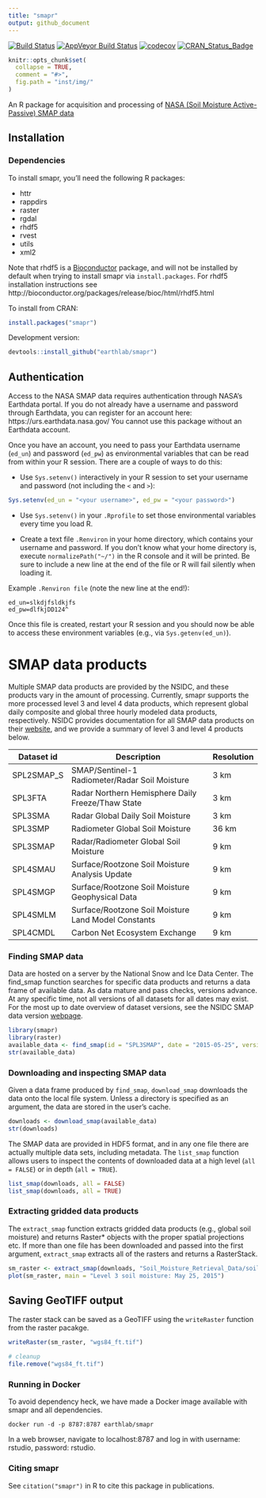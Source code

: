 ```yaml
---
title: "smapr"
output: github_document
---
```

[![Build Status](https://travis-ci.org/earthlab/smapr.svg?branch=master)](https://travis-ci.org/earthlab/smapr)
[![AppVeyor Build Status](https://ci.appveyor.com/api/projects/status/github/earthlab/smapr?branch=master&svg=true)](https://ci.appveyor.com/project/earthlab/smapr)
[![codecov](https://codecov.io/gh/earthlab/smapr/branch/master/graph/badge.svg)](https://codecov.io/gh/earthlab/smapr)
[![CRAN_Status_Badge](http://www.r-pkg.org/badges/version/smapr)](https://cran.r-project.org/package=smapr)

```r
knitr::opts_chunk$set(
  collapse = TRUE,
  comment = "#>",
  fig.path = "inst/img/"
)
```


An R package for acquisition and processing of [NASA (Soil Moisture Active-Passive) SMAP data](http://smap.jpl.nasa.gov/)

## Installation

### Dependencies

To install smapr, you'll need the following R packages: 

- httr
- rappdirs
- raster
- rgdal
- rhdf5
- rvest
- utils
- xml2

Note that rhdf5 is a [Bioconductor](http://bioconductor.org/) package, and will not be installed by default when trying to install smapr via `install.packages`. 
For rhdf5 installation instructions see http://bioconductor.org/packages/release/bioc/html/rhdf5.html

To install from CRAN: 

```r
install.packages("smapr")
```


Development version:

```r
devtools::install_github("earthlab/smapr")
```


## Authentication

Access to the NASA SMAP data requires authentication through NASA's Earthdata portal. 
If you do not already have a username and password through Earthdata, you can register for an account here: https://urs.earthdata.nasa.gov/
You cannot use this package without an Earthdata account. 

Once you have an account, you need to pass your Earthdata username (`ed_un`) and password (`ed_pw`) as environmental variables that can be read from within your R session. 
There are a couple of ways to do this: 

- Use `Sys.setenv()` interactively in your R session to set your username and password (not including the `<` and `>`):

```r
Sys.setenv(ed_un = "<your username>", ed_pw = "<your password>")
```

- Use `Sys.setenv()` in your `.Rprofile` to set those environmental variables every time you load R. 

- Create a text file `.Renviron` in your home directory, which contains your username and password. 
If you don't know what your home directory is, execute `normalizePath("~/")` in the R console and it will be printed.
Be sure to include a new line at the end of the file or R will fail silently when loading it.

Example `.Renviron file` (note the new line at the end!):

```
ed_un=slkdjfsldkjfs
ed_pw=dlfkjDD124^

```

Once this file is created, restart your R session and you should now be able to access these environment variables (e.g., via `Sys.getenv(ed_un)`).



# SMAP data products

Multiple SMAP data products are provided by the NSIDC, and these products vary in the amount of processing. 
Currently, smapr supports the more processed level 3 and level 4 data products, which represent global daily composite and global three hourly modeled data products, respectively. 
NSIDC provides documentation for all SMAP data products on their [website](https://nsidc.org/data/smap/smap-data.html), and we provide a summary of level 3 and level 4 products below. 

| Dataset id | Description                                         | Resolution |
|------------|-----------------------------------------------------|------------|
| SPL2SMAP_S | SMAP/Sentinel-1 Radiometer/Radar Soil Moisture      | 3 km       |
| SPL3FTA    | Radar Northern Hemisphere Daily Freeze/Thaw State   | 3 km       |
| SPL3SMA    | Radar Global Daily Soil Moisture                    | 3 km       |
| SPL3SMP    | Radiometer Global Soil Moisture                     | 36 km      |
| SPL3SMAP   | Radar/Radiometer Global Soil Moisture               | 9 km       |
| SPL4SMAU   | Surface/Rootzone Soil Moisture Analysis Update      | 9 km       | 
| SPL4SMGP   | Surface/Rootzone Soil Moisture Geophysical Data     | 9 km       |
| SPL4SMLM   | Surface/Rootzone Soil Moisture Land Model Constants | 9 km       |
| SPL4CMDL   | Carbon Net Ecosystem Exchange                       | 9 km       |

### Finding SMAP data

Data are hosted on a server by the National Snow and Ice Data Center. 
The find_smap function searches for specific data products and returns a data frame of available data.
As data mature and pass checks, versions advance. 
At any specific time, not all versions of all datasets for all dates may exist. 
For the most up to date overview of dataset versions, see the NSIDC SMAP data version [webpage](https://nsidc.org/data/smap/smap-data.html).

```r
library(smapr)
library(raster)
available_data <- find_smap(id = "SPL3SMAP", date = "2015-05-25", version = 3)
str(available_data)
```

### Downloading and inspecting SMAP data

Given a data frame produced by `find_smap`, `download_smap` downloads the data onto the local file system. 
Unless a directory is specified as an argument, the data are stored in the user's cache. 

```r
downloads <- download_smap(available_data)
str(downloads)
```

The SMAP data are provided in HDF5 format, and in any one file there are actually multiple data sets, including metadata. 
The `list_smap` function allows users to inspect the contents of downloaded data at a high level (`all = FALSE`) or in depth (`all = TRUE`). 

```r
list_smap(downloads, all = FALSE)
list_smap(downloads, all = TRUE)
```

### Extracting gridded data products

The `extract_smap` function extracts gridded data products (e.g., global soil moisture) and returns Raster* objects with the proper spatial projections etc. 
If more than one file has been downloaded and passed into the first argument, `extract_smap` extracts all of the rasters and returns a RasterStack.

```r
sm_raster <- extract_smap(downloads, "Soil_Moisture_Retrieval_Data/soil_moisture")
plot(sm_raster, main = "Level 3 soil moisture: May 25, 2015")
```

## Saving GeoTIFF output

The raster stack can be saved as a GeoTIFF using the `writeRaster` function from the raster pacakge. 

```r
writeRaster(sm_raster, "wgs84_ft.tif")
```

```r
# cleanup
file.remove("wgs84_ft.tif")
```

### Running in Docker

To avoid dependency heck, we have made a Docker image available with smapr and all dependencies.

```
docker run -d -p 8787:8787 earthlab/smapr
```

In a web browser, navigate to localhost:8787 and log in with username: rstudio, password: rstudio.

### Citing smapr

See `citation("smapr")` in R to cite this package in publications. 
